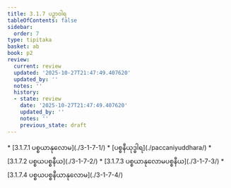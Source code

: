 ```yaml
---
title: 3.1.7 ပဉှာဝါရ
tableOfContents: false
sidebar:
  order: 7
type: tipitaka
basket: ab
book: p2
review:
  current: review
  updated: '2025-10-27T21:47:49.407620'
  updated_by: ''
  notes: ''
  history:
  - state: review
    date: '2025-10-27T21:47:49.407620'
    updated_by: ''
    notes: ''
    previous_state: draft
---
```



<ReviewStatus review={frontmatter.review} showDetails={true} />

<HypothesisAnnotation frontmatter={frontmatter} />

<DynamicBreadcrumb />



<TableOfContents book="p2" section="3.1.7">
* [3.1.7.1 ပစ္စယာနုလောမ](./3-1-7-1/)
* [ပစ္စနီယုဒ္ဓါရ](./paccaniyuddhara/)
* [3.1.7.2 ပစ္စယပစ္စနီယ](./3-1-7-2/)
* [3.1.7.3 ပစ္စယာနုလောမပစ္စနီယ](./3-1-7-3/)
* [3.1.7.4 ပစ္စယပစ္စနီယာနုလောမ](./3-1-7-4/)
</TableOfContents>